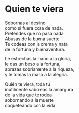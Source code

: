 # Quien te viera {-}


Sobornas al destino<br>
como si fuera cosa de nada.<br>
Pretendes que no pasa nada<br>
Abusas de la buena suerte<br>
Te codeas con la crema y nata<br>
de la fortuna y buenaventura.<br>

Le estrechas la mano a la gloria,<br>
le das un beso a la fortuna,<br>
abrazas sobriamente a la riqueza,<br>
y le tomas la mano a la alegría.<br>

Quién te viera, toda tú<br>
inútilmente saboreas la amargura<br>
de la vida que te rodea<br>
sobornando a la muerte<br>
coqueteando con la vida.